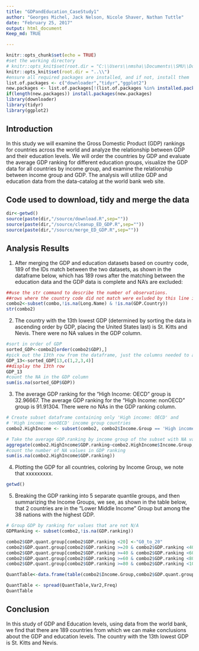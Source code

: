 ```yaml
---
title: "GDPandEducation_CaseStudy1"
author: "Georges Michel, Jack Nelson, Nicole Shaver, Nathan Tuttle"
date: "February 25, 2017"
output: html_document
Keep_md: TRUE

---
```


```r
knitr::opts_chunk$set(echo = TRUE)
#set the working directory
# knitr::opts_knit$set(root.dir = "C:\\Users\\nmsha\\Documents\\SMU\\DoingDataScience\\homework\\CaseStudy1")
knitr::opts_knit$set(root.dir = "..\\")
#ensure all required packages are installed, and if not, install them
list.of.packages <- c("downloader","tidyr","ggplot2")
new.packages <- list.of.packages[!(list.of.packages %in% installed.packages()[,"Package"])]
if(length(new.packages)) install.packages(new.packages)
library(downloader)
library(tidyr)
library(ggplot2)
```

## Introduction

In this study we will examine the Gross Domestic Product (GDP) rankings for countries across the world and analyze the relationship between GDP and their education levels. We will order the countries by GDP and evaluate the average GDP ranking for different education groups, visualize the GDP data for all countries by income group, and examine the relationship between income group and GDP. The analysis will utilize GDP and education data from the data-catalog at the world bank web site.


## Code used to download, tidy and merge the data
```r
dir<-getwd()
source(paste(dir,"/source/download.R",sep=""))
source(paste(dir,"/source/cleanup_ED_GDP.R",sep=""))
source(paste(dir,"/source/merge_ED_GDP.R",sep=""))
```

## Analysis Results

1. After merging the GDP and education datasets based on country code, 189 of the IDs match between the two datasets, as shown in the dataframe below, which has 189 rows after the matching between the education data and the GDP data is complete and NA's are excluded:
```r
##use the str command to describe the number of observations.
##rows where the country code did not match were exluded by this line in merge_ED_GDP.R
combo2<-subset(combo,!is.na(Long.Name) & !is.na(GDP.Country))
str(combo2)
```

2. The country with the 13th lowest GDP (determined by sorting the data in ascending order by GDP, placing the United States last) is St. Kitts and Nevis. There were no NA values in the GDP column.
```r
#sort in order of GDP
sorted_GDP<-combo2[order(combo2$GDP),]
#pick out the 13th row from the dataframe, just the columns needed to answer the question
GDP_13<-sorted_GDP[13,c(1,2,3,4)]
##display the 13th row
GDP_13
#count the NA in the GDP column
sum(is.na(sorted_GDP$GDP))
```

3. The average GDP ranking for the "High Income: OECD" group is 32.96667. The average GDP ranking for the "High Income: nonOECD" group is 91.91304. There were no NAs in the GDP ranking column. 
```r
# Create subset dataframe containing only 'High income: OECD' and 
# 'High income: nonOECD' income group countries
combo2.HighIncome <- subset(combo2, combo2$Income.Group == 'High income: OECD' | combo2$Income.Group == 'High income: nonOECD')

# Take the average GDP.ranking by income group of the subset with NA values removed
aggregate(combo2.HighIncome$GDP.ranking~combo2.HighIncome$Income.Group, combo2.HighIncome, mean, na.rm = TRUE)
#count the number of NA values in GDP ranking
sum(is.na(combo2.HighIncome$GDP.ranking))
```

4. Plotting the GDP for all countries, coloring by Income Group, we note that xxxxxxxxx.
```r
getwd()
```

5. Breaking the GDP ranking into 5 separate quantile groups, and then summarizing the Income Groups, we see, as shown in the table below, that 2 countries are in the "Lower Middle Income" Group but among the 38 nations with the highest GDP.
```r

# Group GDP by ranking for values that are not N/A
GDPRanking <- subset(combo2,!is.na(GDP.ranking))

combo2$GDP.quant.group[combo2$GDP.ranking <20] <-"G0_to_20"
combo2$GDP.quant.group[combo2$GDP.ranking >=20 & combo2$GDP.ranking <40 ] <-"G20_to_40"
combo2$GDP.quant.group[combo2$GDP.ranking >=40 & combo2$GDP.ranking <60 ] <-"G40_to_60"
combo2$GDP.quant.group[combo2$GDP.ranking >=60 & combo2$GDP.ranking <80 ] <-"G60_to_80"
combo2$GDP.quant.group[combo2$GDP.ranking >=80 & combo2$GDP.ranking <100 ] <-"G80_to_100"

QuantTable<-data.frame(table(combo2$Income.Group,combo2$GDP.quant.group))

QuantTable <- spread(QuantTable,Var2,Freq)
QuantTable

```

## Conclusion
In this study of GDP and Education levels, using data from the world bank, we find that there are 189 countries from which we can make conclusions about the GDP and education levels. The country with the 13th lowest GDP is St. Kitts and Nevis.
